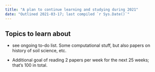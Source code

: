 ```yaml
---
title: "A plan to continue learning and studying during 2021"
date: "Outlined 2021-03-17; last compiled `r Sys.Date()`"
---
```


## Topics to learn about 

- see ongoing to-do list. Some computational stuff, but also papers on history
of soil science, etc.

- Additional goal of reading 2 papers per week for the next 25 weeks; that's 100 in total. 


```r

```

